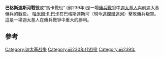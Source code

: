 {{about||[[凯撒内战|凯撒内战]]|巴格斯達斯河戰役 (前49年)}}
{{Infobox military conflict
|conflict=巴格斯達斯河戰役
|image=<!-- 檔案不存在 [[File:Macar240.PNG|225px]] ，可從英文維基百科取得 -->
|partof= [[迦太基傭兵戰爭|迦太基傭兵戰爭]]
|date=前240年秋
|place=正確位置不詳
|result=迦太基獲勝
|combatant1=[[迦太基共和國|迦太基共和國]]
|combatant2=迦太基傭兵叛軍<br/>Rebelling Libyan towns and cities.
|commander1=[[哈米爾卡·巴卡|哈米爾卡·巴卡]]<ref>'''Polybius''' [http://penelope.uchicago.edu/Thayer/E/Roman/Texts/Polybius/1*.html#73 1:73.1] {{Webarchive|url=https://archive.today/20200607122456/http://penelope.uchicago.edu/Thayer/E/Roman/Texts/Polybius/1*.html#73 |date=2020-06-07 }}.</ref>|
commander2=Spendius|
strength1='''哈米爾卡'''<br/> 8,000步兵, 2,000 騎兵, 70 戰象<ref>'''Polybius''' [http://penelope.uchicago.edu/Thayer/E/Roman/Texts/Polybius/1*.html#75 1:75.1-75.2] {{Webarchive|url=https://archive.today/20200607122456/http://penelope.uchicago.edu/Thayer/E/Roman/Texts/Polybius/1*.html#75 |date=2020-06-07 }}.</ref>|
strength2=不清楚，估計25,000人。其中15, 000人及Spendius在[[Utica,_Tunisia|Utica]]，10,000人在巴格斯達斯河橋附近<ref>'''Polybius''' [http://penelope.uchicago.edu/Thayer/E/Roman/Texts/Polybius/1*.html#73 1:76.1] {{Webarchive|url=https://archive.today/20200607122456/http://penelope.uchicago.edu/Thayer/E/Roman/Texts/Polybius/1*.html#73 |date=2020-06-07 }}</ref>|
casualties1=不詳|
casualties2=6000人陣亡, 2000人被俘|}}
{{Campaignbox 迦太基傭兵戰爭}}

'''巴格斯達斯河戰役'''或“馬卡戰役” (前239年)是一場[[傭兵戰爭|傭兵戰爭]]中[[迦太基共和國|迦太基人]]與前迦太基傭兵的戰役。 [[哈米爾卡·巴卡|哈米爾卡·巴卡]]在巴格斯達斯河（現今[[邁傑爾達河|邁傑爾達河]]）擊敗傭兵叛軍。這是一場迦太基人在傭兵戰爭中重大的勝利。

==參考==
{{Reflist|2}}

{{布匿战争}}
[[Category:迦太基战争|Category:迦太基战争]]
[[Category:前230年代战役|Category:前230年代战役]]
[[Category:前239年|Category:前239年]]